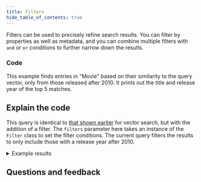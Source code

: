 ```yaml
---
title: Filters
hide_table_of_contents: true
---
```



Filters can be used to precisely refine search results. You can filter by properties as well as metadata, and you can combine multiple filters with `and` or `or` conditions to further narrow down the results.

### <i class="fa-solid fa-code"></i> Code

This example finds entries in "Movie" based on their similarity to the query vector, only from those released after 2010. It prints out the title and release year of the top 5 matches.

<FilteredTextBlock
  text={PyCode}
  startMarker="# FilteredSemanticSearch"
  endMarker="# END FilteredSemanticSearch"
  language="py"
/>

## <i class="fa-solid fa-chalkboard"></i> Explain the code

This query is identical to [that shown earlier](./10_vector.mdx) for vector search, but with the addition of a filter. The `filters` parameter here takes an instance of the `Filter` class to set the filter conditions. The current query filters the results to only include those with a release year after 2010.

<details>
  <summary>Example results</summary>

```text
Oppenheimer 2023
Distance to query: 0.754

Everything Everywhere All at Once 2022
Distance to query: 0.778

Meg 2: The Trench 2023
Distance to query: 0.779

Eternals 2021
Distance to query: 0.787

John Wick: Chapter 4 2023
Distance to query: 0.790
```

</details>


## Questions and feedback


<DocsFeedback/>
